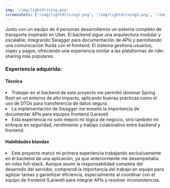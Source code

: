 ```yaml
---
img: '/img/lightdriving.png'
screenshots: ['/img/lightdriving1.png', '/img/lightdriving2.png', '/img/lightdriving3.png']
---
```


Junto con un equipo de 4 personas desarrollamos un sistema completo de transporte inspirado en Uber. 
El backend sigue una arquitectura modular y escalable, integrando Swagger para documentación de APIs y 
permitiendo una comunicación fluida con el frontend. El sistema gestiona usuarios, viajes y pagos, 
ofreciendo una experiencia similar a las plataformas de ride-sharing más populares. 

### Experiencia adquirida: 
#### Técnica 

<li> Trabajar en el backend de este proyecto me permitió dominar Spring Boot en un entorno de alto impacto, 
aplicando buenas prácticas como el uso de DTOs para transferencia de datos segura.  </li>

<li> La implementación de Swagger me enseñó la importancia de documentar APIs para equipos frontend (Laravel) </li>

<li>Esta experiencia no solo mejoró mi lógica de negocio, sino también mi enfoque en seguridad, rendimiento y 
trabajo colaborativo entre backend y frontend. </li>

#### Habilidades blandas 

<li>Este proyecto marcó mi primera experiencia trabajando exclusivamente en el backend de una aplicación, ya que 
anteriormente me desempeñaba en roles full-stack. Aunque asumí la responsabilidad completa del desarrollo del servidor, 
comprendí la importancia del trabajo en equipo para agilizar tareas y garantizar eficiencia, especialmente al coordinar 
con el equipo de frontend (Laravel) para integrar APIs y resolver inconsistencias. </li>